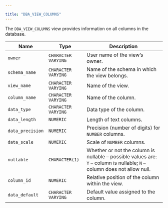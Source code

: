 ---

title: "DBA_VIEW_COLUMNS"
---

<div id="dba_view_columns" class="registered_link"></div>

The `DBA_VIEW_COLUMNS` view provides information on all columns in the database.

| Name             | Type                | Description                                                  |
| ---------------- | ------------------- | ------------------------------------------------------------ |
| `owner`          | `CHARACTER VARYING` | User name of the view’s owner.                               |
| `schema_name`    | `CHARACTER VARYING` | Name of the schema in which the view belongs.                |
| `view_name`      | `CHARACTER VARYING` | Name of the view.                                            |
| `column_name`    | `CHARACTER VARYING` | Name of the column.                                          |
| `data_type`      | `CHARACTER VARYING` | Data type of the column.                                     |
| `data_length`    | `NUMERIC`           | Length of text columns.                                      |
| `data_precision` | `NUMERIC`           | Precision (number of digits) for `NUMBER` columns.           |
| `data_scale`     | `NUMERIC`           | Scale of `NUMBER` columns.                                   |
| `nullable`       | `CHARACTER(1)`      | Whether or not the column is nullable – possible values are: `Y` – column is nullable; `N` – column does not allow null. |
| `column_id`      | `NUMERIC`           | Relative position of the column within the view.             |
| `data_default`   | `CHARACTER VARYING` | Default value assigned to the column.                        |